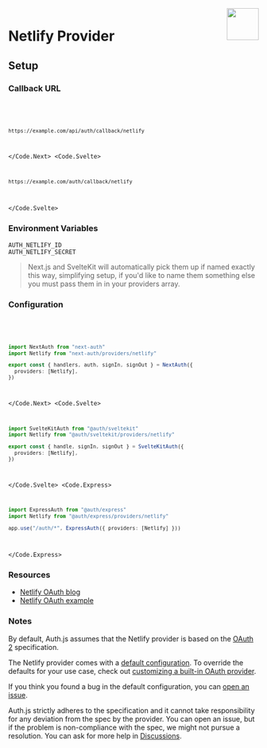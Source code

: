 
<img align="right" src="/img/providers/netlify.svg" height="64" width="64" />

# Netlify Provider

## Setup

### Callback URL

<Code>
  <Code.Next>

```bash
https://example.com/api/auth/callback/netlify
```

  </Code.Next>
  <Code.Svelte>

```bash
https://example.com/auth/callback/netlify
```

  </Code.Svelte>
</Code>

### Environment Variables

```
AUTH_NETLIFY_ID
AUTH_NETLIFY_SECRET
```

> Next.js and SvelteKit will automatically pick them up if named exactly this way, simplifying
> setup, if you'd like to name them something else you must pass them in in your providers array.

### Configuration

<Code>
  <Code.Next>

```ts filename="/auth.ts"
import NextAuth from "next-auth"
import Netlify from "next-auth/providers/netlify"

export const { handlers, auth, signIn, signOut } = NextAuth({
  providers: [Netlify],
})
```

  </Code.Next>
  <Code.Svelte>

```ts filename="/src/auth.ts"
import SvelteKitAuth from "@auth/sveltekit"
import Netlify from "@auth/sveltekit/providers/netlify"

export const { handle, signIn, signOut } = SvelteKitAuth({
  providers: [Netlify],
})
```

  </Code.Svelte>
  <Code.Express>

```ts filename="/src/app.ts"
import ExpressAuth from "@auth/express"
import Netlify from "@auth/express/providers/netlify"

app.use("/auth/*", ExpressAuth({ providers: [Netlify] }))
```

  </Code.Express>
</Code>

### Resources

- [Netlify OAuth blog](https://www.netlify.com/blog/2016/10/10/integrating-with-netlify-oauth2/)
- [Netlify OAuth example](https://github.com/netlify/netlify-oauth-example/)

### Notes

By default, Auth.js assumes that the Netlify provider is
based on the [OAuth 2](https://www.rfc-editor.org/rfc/rfc6749.html) specification.

<Callout>

The Netlify provider comes with a [default configuration](https://github.com/nextauthjs/next-auth/blob/main/packages/core/src/providers/netlify.ts).
To override the defaults for your use case, check out [customizing a built-in OAuth provider](https://authjs.dev/guides/providers/custom-provider#override-default-options).

</Callout>

If you think you found a bug in the default configuration, you can [open an issue](https://authjs.dev/new/provider-issue).

Auth.js strictly adheres to the specification and it cannot take responsibility for any deviation from
the spec by the provider. You can open an issue, but if the problem is non-compliance with the spec,
we might not pursue a resolution. You can ask for more help in [Discussions](https://authjs.dev/new/github-discussions).
